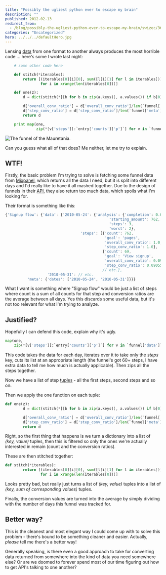 ```yaml
---
title: "Possibly the ugliest python ever to escape my brain"
description: ""
published: 2012-02-13
redirect_from:
  - /blog/possibly-the-ugliest-python-ever-to-escape-my-brain/swizec/3661
categories: "Uncategorized"
hero: ../../../defaultHero.jpg
---
```


Lensing [data](http://en.wikipedia.org/wiki/Data "Data") from one format to another always produces the most horrible code ... here's some I wrote last night:

```python
    # some other code here

    def stitch(*iterables):
        return [(iterables[0][i][0], sum([l[i][1] for l in iterables]))
                for i in xrange(len(iterables[0]))]

    def one(z):
        d = dict(stitch(*[[b for b in zip(a.keys(), a.values()) if b[0] in ['count', 'step_conv_ratio', 'overall_conv_ratio']] for a in z]))

        d['overall_conv_ratio'] = d['overall_conv_ratio']/len(`funnel['meta']['dates']`)
        d['step_conv_ratio'] = d['step_conv_ratio']/len(`funnel['meta']['dates']`)
        return d

    print map(one,
              zip(*[v['steps'][:`entry['counts']['p']`] for v in `funnel['data']`.values()]))
```

![The funnel of the Mauretania.](https://swizec.com/wp-content/uploads/2012/02/Funnel_of_the_Mauretania3.jpg)

Can you guess what all of that does? Me neither, let me try to explain.

## WTF!

Firstly, the basic problem I'm trying to solve is fetching some funnel data from [Mixpanel](http://www.mixpanel.com "Mixpanel"), which returns all the data I need, but it is split into different days and I'd really like to have it all mashed together. Due to the design of funnels in their [API](http://en.wikipedia.org/wiki/Application_programming_interface "Application programming interface"), they also return too much data, which spoils what I'm looking for.

Their format is something like this:

```javascript
{'Signup flow': {'data': {'2010-05-24': {'analysis': {'completion': 0.064679359580052493,
                                               'starting_amount': 762,
                                               'steps': 3,
                                               'worst': 2},
                                  'steps': [{'count': 762,
                                             'goal': 'pages',
                                             'overall_conv_ratio': 1.0,
                                             'step_conv_ratio': 1.0},
                                            {'count': 69,
                                             'goal': 'View signup',
                                             'overall_conv_ratio': 0.09055118110236221,
                                             'step_conv_ratio': 0.09055118110236221},
                                            // etc.},
                   '2010-05-31': // etc.
          'meta': {'dates': ['2010-05-24', '2010-05-31']}}}
```

What I want is something where "Signup flow" would be just a list of steps where count is a sum of all counts for that step and conversion ratios are the average between all days. Yes this discards some useful data, but it's not too relevant for what I'm trying to analyze.

## Justified?

Hopefully I can defend this code, explain why it's ugly.

```python
map(one,
    zip(*[v['steps'][:`entry['counts']['p']`] for v in `funnel['data']`.values()]))
```

This code takes the data for each day, iterates over it to take only the _steps_ key, cuts its list at an appropriate length (the funnel's got 60+ steps, I have extra data to tell me how much is actually applicable). Then zips all the steps together.

Now we have a list of step [tuples](http://en.wikipedia.org/wiki/Tuple "Tuple") - all the first steps, second steps and so on.

Then we apply the one function on each tuple:

```python
def one(z):
        d = dict(stitch(*[[b for b in zip(a.keys(), a.values()) if b[0] in ['count', 'step_conv_ratio', 'overall_conv_ratio']] for a in z]))

        d['overall_conv_ratio'] = d['overall_conv_ratio']/len(`funnel['meta']['dates']`)
        d['step_conv_ratio'] = d['step_conv_ratio']/len(`funnel['meta']['dates']`)
        return d
```

Right, so the first thing that happens is we turn a dictionary into a list of _(key, value)_ tuples, then this is filtered so only the ones we're actually interested in remain (count and the conversion ratios).

These are then stitched together:

```python
def stitch(*iterables):
        return [(iterables[0][i][0], sum([l[i][1] for l in iterables]))
                for i in xrange(len(iterables[0]))]
```

Looks pretty bad, but really just turns a list of _(key, value)_ tuples into a list of _(key, sum of corresponding values)_ tuples.

Finally, the conversion values are turned into the average by simply dividing with the number of days this funnel was tracked for.

## Better way?

This is the cleanest and most elegant way I could come up with to solve this problem - there's bound to be something cleaner and easier. Actually, _please_ tell me there's a better way!

Generally speaking, is there even a good approach to take for converting data returned from somewhere into the kind of data you need somewhere else? Or are we doomed to forever spend most of our time figuring out how to get API's talking to one another?